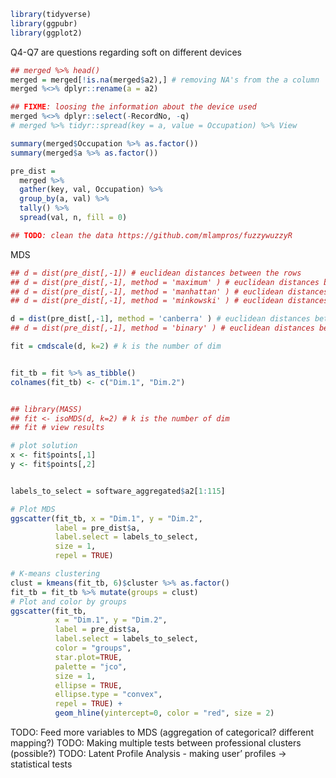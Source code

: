 
```r
library(tidyverse)
library(ggpubr)
library(ggplot2)

```

Q4-Q7 are questions regarding soft on different devices

```r



## merged %>% head()
merged = merged[!is.na(merged$a2),] # removing NA's from the a column
merged %<>% dplyr::rename(a = a2)

## FIXME: loosing the information about the device used
merged %<>% dplyr::select(-RecordNo, -q)
# merged %>% tidyr::spread(key = a, value = Occupation) %>% View

summary(merged$Occupation %>% as.factor())
summary(merged$a %>% as.factor())

pre_dist =
  merged %>% 
  gather(key, val, Occupation) %>% 
  group_by(a, val) %>% 
  tally() %>% 
  spread(val, n, fill = 0)

## TODO: clean the data https://github.com/mlampros/fuzzywuzzyR


```

MDS

```r


## d = dist(pre_dist[,-1]) # euclidean distances between the rows
## d = dist(pre_dist[,-1], method = 'maximum' ) # euclidean distances between the rows
## d = dist(pre_dist[,-1], method = 'manhattan' ) # euclidean distances between the rows
## d = dist(pre_dist[,-1], method = 'minkowski' ) # euclidean distances between the rows

d = dist(pre_dist[,-1], method = 'canberra' ) # euclidean distances between the rows
## d = dist(pre_dist[,-1], method = 'binary' ) # euclidean distances between the rows

fit = cmdscale(d, k=2) # k is the number of dim


fit_tb = fit %>% as_tibble()
colnames(fit_tb) <- c("Dim.1", "Dim.2")


## library(MASS)
## fit <- isoMDS(d, k=2) # k is the number of dim
## fit # view results

# plot solution 
x <- fit$points[,1]
y <- fit$points[,2]


labels_to_select = software_aggregated$a2[1:115]

# Plot MDS
ggscatter(fit_tb, x = "Dim.1", y = "Dim.2", 
          label = pre_dist$a,
          label.select = labels_to_select,
          size = 1,
          repel = TRUE)


```

```r


# K-means clustering
clust = kmeans(fit_tb, 6)$cluster %>% as.factor()
fit_tb = fit_tb %>% mutate(groups = clust)
# Plot and color by groups
ggscatter(fit_tb,
          x = "Dim.1", y = "Dim.2", 
          label = pre_dist$a,
          label.select = labels_to_select,
          color = "groups",
          star.plot=TRUE,
          palette = "jco",
          size = 1, 
          ellipse = TRUE,
          ellipse.type = "convex",
          repel = TRUE) +
          geom_hline(yintercept=0, color = "red", size = 2)


```

TODO: Feed more variables to MDS (aggregation of categorical? different mapping?)
TODO: Making multiple tests between professional clusters (possible?)
TODO: Latent Profile Analysis - making user' profiles -> statistical tests
